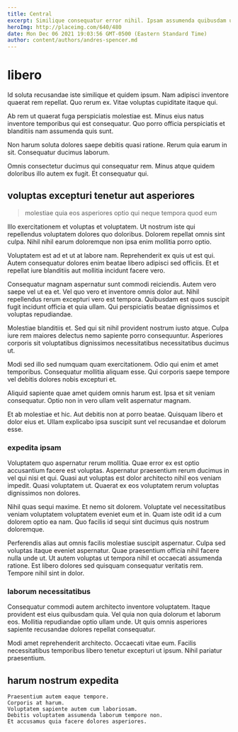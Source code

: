 ```yaml
---
title: Central
excerpt: Similique consequatur error nihil. Ipsam assumenda quibusdam unde et sapiente autem maiores vero in. Iure consequuntur suscipit amet.
heroImg: http://placeimg.com/640/480
date: Mon Dec 06 2021 19:03:56 GMT-0500 (Eastern Standard Time)
author: content/authors/andres-spencer.md
---
```

# libero

Id soluta recusandae iste similique et quidem ipsum. Nam adipisci inventore quaerat rem repellat. Quo rerum ex. Vitae voluptas cupiditate itaque qui.
  
Ab rem ut quaerat fuga perspiciatis molestiae est. Minus eius natus inventore temporibus qui est consequatur. Quo porro officia perspiciatis et blanditiis nam assumenda quis sunt.
  
Non harum soluta dolores saepe debitis quasi ratione. Rerum quia earum in sit. Consequatur ducimus laborum.
  
Omnis consectetur ducimus qui consequatur rem. Minus atque quidem doloribus illo autem ex fugit. Et consequatur qui.

## voluptas excepturi tenetur aut asperiores

> molestiae quia eos asperiores optio qui neque tempora quod eum

Illo exercitationem et voluptas et voluptatem. Ut nostrum iste qui repellendus voluptatem dolores quo doloribus. Dolorem repellat omnis sint culpa. Nihil nihil earum doloremque non ipsa enim mollitia porro optio.
  
Voluptatem est ad et ut at labore nam. Reprehenderit ex quis ut est qui. Autem consequatur dolores enim beatae libero adipisci sed officiis. Et et repellat iure blanditiis aut mollitia incidunt facere vero.
  
Consequatur magnam aspernatur sunt commodi reiciendis. Autem vero saepe vel ut ea et. Vel quo vero et inventore omnis dolor aut. Nihil repellendus rerum excepturi vero est tempora. Quibusdam est quos suscipit fugit incidunt officia et quia ullam. Qui perspiciatis beatae dignissimos et voluptas repudiandae.
  
Molestiae blanditiis et. Sed qui sit nihil provident nostrum iusto atque. Culpa iure rem maiores delectus nemo sapiente porro consequuntur. Asperiores corporis sit voluptatibus dignissimos necessitatibus necessitatibus ducimus ut.
  
Modi sed illo sed numquam quam exercitationem. Odio qui enim et amet temporibus. Consequatur mollitia aliquam esse. Qui corporis saepe tempore vel debitis dolores nobis excepturi et.
  
Aliquid sapiente quae amet quidem omnis harum est. Ipsa et sit veniam consequatur. Optio non in vero ullam velit aspernatur magnam.
  
Et ab molestiae et hic. Aut debitis non at porro beatae. Quisquam libero et dolor eius et. Ullam explicabo ipsa suscipit sunt vel recusandae et dolorum esse.

### expedita ipsam

Voluptatem quo aspernatur rerum mollitia. Quae error ex est optio accusantium facere est voluptas. Aspernatur praesentium rerum ducimus in vel qui nisi et qui. Quasi aut voluptas est dolor architecto nihil eos veniam impedit. Quasi voluptatem ut. Quaerat ex eos voluptatem rerum voluptas dignissimos non dolores.
  
Nihil quas sequi maxime. Et nemo sit dolorem. Voluptate vel necessitatibus veniam voluptatem voluptatem eveniet eum et in. Quam iste odit id a cum dolorem optio ea nam. Quo facilis id sequi sint ducimus quis nostrum doloremque.
  
Perferendis alias aut omnis facilis molestiae suscipit aspernatur. Culpa sed voluptas itaque eveniet aspernatur. Quae praesentium officia nihil facere nulla unde ut. Ut autem voluptas ut tempora nihil et occaecati assumenda ratione. Est libero dolores sed quisquam consequatur veritatis rem. Tempore nihil sint in dolor.

### laborum necessitatibus

Consequatur commodi autem architecto inventore voluptatem. Itaque provident est eius quibusdam quia. Vel quia non quia dolorum et laborum eos. Mollitia repudiandae optio ullam unde. Ut quis omnis asperiores sapiente recusandae dolores repellat consequatur.
  
Modi amet reprehenderit architecto. Occaecati vitae eum. Facilis necessitatibus temporibus libero tenetur excepturi ut ipsum. Nihil pariatur praesentium.

## harum nostrum expedita

```text
Praesentium autem eaque tempore.
Corporis at harum.
Voluptatem sapiente autem cum laboriosam.
Debitis voluptatem assumenda laborum tempore non.
Et accusamus quia facere dolores asperiores.
```

